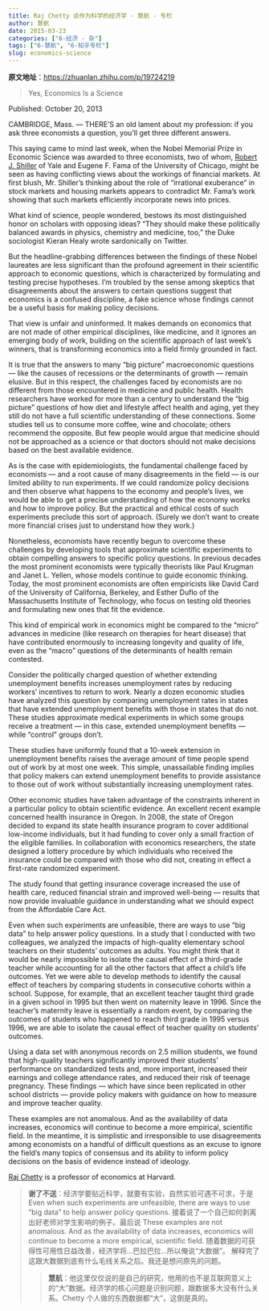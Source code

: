 ```yaml
---
title: Raj Chetty 谈作为科学的经济学 - 慧航 - 专栏
author: 慧航
date: 2015-03-23
categories: ["6-经济 - 杂"]
tags: ["6-慧航", "6-知乎专栏"]
slug: economics-science
---
```


**原文地址**：<https://zhuanlan.zhihu.com/p/19724219>

> Yes, Economics Is a Science

Published: October 20, 2013

CAMBRIDGE, Mass. — THERE’S an old lament about my profession: if you ask three economists a question, you’ll get three different answers.

<!-- more -->

This saying came to mind last week, when the Nobel Memorial Prize in Economic Science was awarded to three economists, two of whom, [Robert J. Shiller](https://www.nytimes.com/topic/person/robert-j-shiller?inline=nyt-per) of Yale and Eugene F. Fama of the University of Chicago, might be seen as having conflicting views about the workings of financial markets. At first blush, Mr. Shiller’s thinking about the role of “irrational exuberance” in stock markets and housing markets appears to contradict Mr. Fama’s work showing that such markets efficiently incorporate news into prices.

What kind of science, people wondered, bestows its most distinguished honor on scholars with opposing ideas? “They should make these politically balanced awards in physics, chemistry and medicine, too,” the Duke sociologist Kieran Healy wrote sardonically on Twitter.

But the headline-grabbing differences between the findings of these Nobel laureates are less significant than the profound agreement in their scientific approach to economic questions, which is characterized by formulating and testing precise hypotheses. I’m troubled by the sense among skeptics that disagreements about the answers to certain questions suggest that economics is a confused discipline, a fake science whose findings cannot be a useful basis for making policy decisions.

That view is unfair and uninformed. It makes demands on economics that are not made of other empirical disciplines, like medicine, and it ignores an emerging body of work, building on the scientific approach of last week’s winners, that is transforming economics into a field firmly grounded in fact.

It is true that the answers to many “big picture” macroeconomic questions — like the causes of recessions or the determinants of growth — remain elusive. But in this respect, the challenges faced by economists are no different from those encountered in medicine and public health. Health researchers have worked for more than a century to understand the “big picture” questions of how diet and lifestyle affect health and aging, yet they still do not have a full scientific understanding of these connections. Some studies tell us to consume more coffee, wine and chocolate; others recommend the opposite. But few people would argue that medicine should not be approached as a science or that doctors should not make decisions based on the best available evidence.

As is the case with epidemiologists, the fundamental challenge faced by economists — and a root cause of many disagreements in the field — is our limited ability to run experiments. If we could randomize policy decisions and then observe what happens to the economy and people’s lives, we would be able to get a precise understanding of how the economy works and how to improve policy. But the practical and ethical costs of such experiments preclude this sort of approach. (Surely we don’t want to create more financial crises just to understand how they work.)

Nonetheless, economists have recently begun to overcome these challenges by developing tools that approximate scientific experiments to obtain compelling answers to specific policy questions. In previous decades the most prominent economists were typically theorists like Paul Krugman and Janet L. Yellen, whose models continue to guide economic thinking. Today, the most prominent economists are often empiricists like David Card of the University of California, Berkeley, and Esther Duflo of the Massachusetts Institute of Technology, who focus on testing old theories and formulating new ones that fit the evidence.

This kind of empirical work in economics might be compared to the “micro” advances in medicine (like research on therapies for heart disease) that have contributed enormously to increasing longevity and quality of life, even as the “macro” questions of the determinants of health remain contested.

Consider the politically charged question of whether extending unemployment benefits increases unemployment rates by reducing workers’ incentives to return to work. Nearly a dozen economic studies have analyzed this question by comparing unemployment rates in states that have extended unemployment benefits with those in states that do not. These studies approximate medical experiments in which some groups receive a treatment — in this case, extended unemployment benefits — while “control” groups don’t.

These studies have uniformly found that a 10-week extension in unemployment benefits raises the average amount of time people spend out of work by at most one week. This simple, unassailable finding implies that policy makers can extend unemployment benefits to provide assistance to those out of work without substantially increasing unemployment rates.

Other economic studies have taken advantage of the constraints inherent in a particular policy to obtain scientific evidence. An excellent recent example concerned health insurance in Oregon. In 2008, the state of Oregon decided to expand its state health insurance program to cover additional low-income individuals, but it had funding to cover only a small fraction of the eligible families. In collaboration with economics researchers, the state designed a lottery procedure by which individuals who received the insurance could be compared with those who did not, creating in effect a first-rate randomized experiment.

The study found that getting insurance coverage increased the use of health care, reduced financial strain and improved well-being — results that now provide invaluable guidance in understanding what we should expect from the Affordable Care Act.

Even when such experiments are unfeasible, there are ways to use “big data” to help answer policy questions. In a study that I conducted with two colleagues, we analyzed the impacts of high-quality elementary school teachers on their students’ outcomes as adults. You might think that it would be nearly impossible to isolate the causal effect of a third-grade teacher while accounting for all the other factors that affect a child’s life outcomes. Yet we were able to develop methods to identify the causal effect of teachers by comparing students in consecutive cohorts within a school. Suppose, for example, that an excellent teacher taught third grade in a given school in 1995 but then went on maternity leave in 1996. Since the teacher’s maternity leave is essentially a random event, by comparing the outcomes of students who happened to reach third grade in 1995 versus 1996, we are able to isolate the causal effect of teacher quality on students’ outcomes.

Using a data set with anonymous records on 2.5 million students, we found that high-quality teachers significantly improved their students’ performance on standardized tests and, more important, increased their earnings and college attendance rates, and reduced their risk of teenage pregnancy. These findings — which have since been replicated in other school districts — provide policy makers with guidance on how to measure and improve teacher quality.

These examples are not anomalous. And as the availability of data increases, economics will continue to become a more empirical, scientific field. In the meantime, it is simplistic and irresponsible to use disagreements among economists on a handful of difficult questions as an excuse to ignore the field’s many topics of consensus and its ability to inform policy decisions on the basis of evidence instead of ideology.

[Raj Chetty](http://www.rajchetty.com/index.php/bio-cv) is a professor of economics at Harvard.

<blockquote class="gray">
**谢了不送**：经济学要贴近科学，就要有实验，自然实验可遇不可求，于是 Even when such experiments are unfeasible, there are ways to use “big data” to help answer policy questions. 接着说了一个自己如何剥离出好老师对学生影响的例子。最后说 These examples are not anomalous. And as the availability of data increases, economics will continue to become a more empirical, scientific field. 随着数据的可获得性可用性日益改善，经济学将...巴拉巴拉...所以俺说“大数据”。 解释完了这跟大数据到底有什么毛线关系之后。我还是想问原先的问题。

<blockquote class="white">
**慧航**：他这里仅仅说的是自己的研究，他用的也不是互联网意义上的“大”数据。经济学的核心问题是识别问题，跟数据多大没有什么关系。Chetty 个人做的东西数据都“大”，这倒是真的。

</blockquote>
</blockquote>